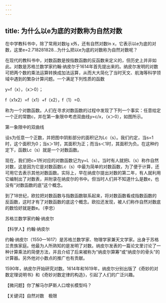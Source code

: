 ```yaml
---
---
---
```

title: 为什么以e为底的对数称为自然对数
---




在中学教科书中，除了常用对数lg x外，还有自然对数ln x，它表示以e为底的对数，这里e=2.718281828…为什么把以e为底的对数称为自然对数呢？

在现代的教科书中，对数函数是按指数函数的反函数来定义的，但历史上并非如此。对数是苏格兰数学家约翰·纳皮尔于1614年首先提出来的。纳皮尔发明的对数可把两个数的乘法运算转换成加法运算，从而大大简化了当时天文、航海等科学领域中遇到的繁杂计算问题。一个满足下列性质的函数

y=f（x），（x＞0）；

f（x1x2）=f（x1）+f（x2），f（1）=0.

称为一个对数函数。人们在寻求对数函数的过程中发现了下列一个事实：任意给定一个正的常数c，并在第一象限中考虑双曲线y=c/x，（x＞0），如图所示。

第一象限中的双曲线



设s为任意一个正数，并把图中阴影部分的面积记为Lc（s）。我们约定，当s=1时，这个面积为0；当s＞1时，其面积为正；而当s＜1时，其面积为负。在这种约定下，函数Lc（s）就是一个对数函数。

现在，我们把c=1所对应的对数函数记为y=L（s）。当时有人就把L（s）称作自然对数，这是因为它是对数函数Lc（s）中最为简单的对数函数，为了便于计算，还可用它去表示其他对数函数。实际上，早在纳皮尔提出对数的第二年，有人就利用它编制出了对数表，并附录在纳皮尔的书中。但当时人们并不知道什么是数e，也没有“对数函数的底”这个概念。

到了18世纪，欧拉把对数函数与指数函数联系起来，将对数函数看成指数函数的反函数，这时才有了对数函数的底这个概念。欧拉还发现，被人们称作自然对数底的数恰好就是数e。（李忠）





苏格兰数学家约翰·纳皮尔



【科学人】约翰·纳皮尔

约翰·纳皮尔（1550—1617）是苏格兰数学家、物理学家兼天文学家。出身于苏格兰贵族家庭。他最为人所熟知的是发明了对数。纳皮尔发表的一篇论文里讨论了一种计算乘法的简便方法，并且介绍了后来被称为“纳皮尔算筹”或“纳皮尔的骨头”的计算器。另外他对小数点的推广也有贡献。

1590年，纳皮尔开始研究对数。1614年和1619年，纳皮尔分别出版了《奇妙的对数定理说明书》和《奇妙对数定律的构造》，引起了人们的广泛兴趣。

【微问题】你了解马尔萨斯人口增长模型吗？

【关键词】自然对数　极限